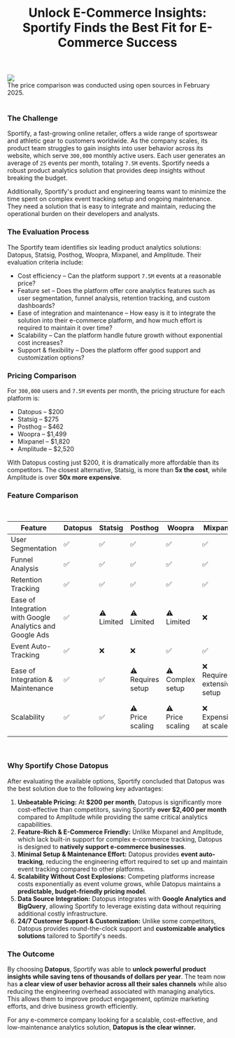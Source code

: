 ﻿---
title: "Unlock E-Commerce Insights: Sportify Finds the Best Fit for E-Commerce Success"
publishedAt: "2025-02-27"
summary: "Sportify, a fast-growing online retailer, offers a wide range of sportswear and athletic gear to customers worldwide. As the company scales, its product team struggles to gain insights into user behavior across its website, which serve 300,000 monthly active users. Each user generates an average of 25 events per month, totaling 7.5M events. Sportify needs a robust product analytics solution that provides deep insights without breaking the budget."
image: "https://datopus.blob.core.windows.net/case-studies/company-is-selecting-an-analytics-platform-for-its-online-store.svg"
---

<div class="flex justify-center">
    <img class="blog-image" src="https://datopus.blob.core.windows.net/case-studies/company-is-selecting-an-analytics-platform-for-its-online-store.svg" />
</div>
<div class="text-center">The price comparison was conducted using open sources in February 2025.</div>
<br/>

### The Challenge

Sportify, a fast-growing online retailer, offers a wide range of sportswear and athletic gear to customers worldwide. As the company scales, its product team struggles to gain insights into user behavior across its website, which serve <code>300,000</code> monthly active users. Each user generates an average of <code>25</code> events per month, totaling <code>7.5M</code> events. Sportify needs a robust product analytics solution that provides deep insights without breaking the budget.

Additionally, Sportify's product and engineering teams want to minimize the time spent on complex event tracking setup and ongoing maintenance. They need a solution that is easy to integrate and maintain, reducing the operational burden on their developers and analysts.

### The Evaluation Process

The Sportify team identifies six leading product analytics solutions: Datopus, Statsig, Posthog, Woopra, Mixpanel, and Amplitude. Their evaluation criteria include:

- Cost efficiency – Can the platform support <code>7.5M</code> events at a reasonable price?
- Feature set – Does the platform offer core analytics features such as user segmentation, funnel analysis, retention tracking, and custom dashboards?
- Ease of integration and maintenance – How easy is it to integrate the solution into their e-commerce platform, and how much effort is required to maintain it over time?
- Scalability – Can the platform handle future growth without exponential cost increases?
- Support & flexibility – Does the platform offer good support and customization options?

### Pricing Comparison

For <code>300,000</code> users and <code>7.5M</code> events per month, the pricing structure for each platform is:

- Datopus – $200
- Statsig – $275
- Posthog – $462
- Woopra – $1,499
- Mixpanel – $1,820
- Amplitude – $2,520

With Datopus costing just $200, it is dramatically more affordable than its competitors. The closest alternative, Statsig, is more than **5x the cost**, while Amplitude is over **50x more expensive**.

### Feature Comparison
<br/>
<div class="overflow-x-auto">
    <table class="w-full text-base border border-gray-300 bg-white rounded-lg">
        <thead>
        <tr>
            <th>Feature</th>
            <th>Datopus</th>
            <th>Statsig</th>
            <th>Posthog</th>
            <th>Woopra</th>
            <th>Mixpanel</th>
            <th>Amplitude</th>
        </tr>
        </thead>
        <tbody>
        <tr>
            <td>User Segmentation</td>
            <td>✅</td>
            <td>✅</td>
            <td>✅</td>
            <td>✅</td>
            <td>✅</td>
            <td>✅</td>
        </tr>
        <tr>
            <td>Funnel Analysis</td>
            <td>✅</td>
            <td>✅</td>
            <td>✅</td>
            <td>✅</td>
            <td>✅</td>
            <td>✅</td>
        </tr>
        <tr>
            <td>Retention Tracking</td>
            <td>✅</td>
            <td>✅</td>
            <td>✅</td>
            <td>✅</td>
            <td>✅</td>
            <td>✅</td>
        </tr>
        <tr>
            <td>Ease of Integration with Google Analytics and Google Ads</td>
            <td>✅</td>
            <td>⚠️<br/>Limited</td>
            <td>⚠️<br/>Limited</td>
            <td>⚠️<br/>Limited</td>
            <td>❌</td>
            <td>❌</td>
        </tr>
        <tr>
            <td>Event Auto-Tracking</td>
            <td>✅</td>
            <td>❌</td>
            <td>❌</td>
            <td>✅</td>
            <td>✅</td>
            <td>✅</td>
        </tr>
        <tr>
            <td>Ease of Integration & Maintenance</td>
            <td>✅</td>
            <td>✅</td>
            <td>⚠️<br/>Requires setup</td>
            <td>⚠️<br/>Complex setup</td>
            <td>❌<br/>Requires extensive setup</td>
            <td>❌<br/>Very complex setup</td>
        </tr>
        <tr>
            <td>Scalability</td>
            <td>✅</td>
            <td>✅</td>
            <td>⚠️<br/>Price scaling</td>
            <td>⚠️<br/>Price scaling</td>
            <td>❌<br/>Expensive at scale</td>
            <td>❌<br/>Very expensive at scale</td>
        </tr>
        </tbody>
    </table>
</div>
<br/>

### Why Sportify Chose Datopus

After evaluating the available options, Sportify concluded that Datopus was the best solution due to the following key advantages:

1. **Unbeatable Pricing:** At **$200 per month**, Datopus is significantly more cost-effective than competitors, saving Sportify **over $2,400 per month** compared to Amplitude while providing the same critical analytics capabilities.
2. **Feature-Rich & E-Commerce Friendly:** Unlike Mixpanel and Amplitude, which lack built-in support for complex e-commerce tracking, Datopus is designed to **natively support e-commerce businesses**.
3. **Minimal Setup & Maintenance Effort:** Datopus provides **event auto-tracking**, reducing the engineering effort required to set up and maintain event tracking compared to other platforms.
4. **Scalability Without Cost Explosions:** Competing platforms increase costs exponentially as event volume grows, while Datopus maintains a **predictable, budget-friendly pricing model**.
5. **Data Source Integration:** Datopus integrates with **Google Analytics and BigQuery**, allowing Sportify to leverage existing data without requiring additional costly infrastructure.
6. **24/7 Customer Support & Customization:** Unlike some competitors, Datopus provides round-the-clock support and **customizable analytics solutions** tailored to Sportify's needs.

### The Outcome

By choosing **Datopus**, Sportify was able to **unlock powerful product insights while saving tens of thousands of dollars per year**. The team now has **a clear view of user behavior across all their sales channels** while also reducing the engineering overhead associated with managing analytics. This allows them to improve product engagement, optimize marketing efforts, and drive business growth efficiently.

For any e-commerce company looking for a scalable, cost-effective, and low-maintenance analytics solution, **Datopus is the clear winner.**